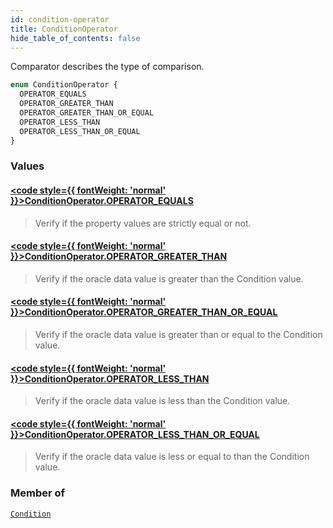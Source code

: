 ```yaml
---
id: condition-operator
title: ConditionOperator
hide_table_of_contents: false
---
```








Comparator describes the type of comparison.

```graphql
enum ConditionOperator {
  OPERATOR_EQUALS
  OPERATOR_GREATER_THAN
  OPERATOR_GREATER_THAN_OR_EQUAL
  OPERATOR_LESS_THAN
  OPERATOR_LESS_THAN_OR_EQUAL
}
```


### Values

#### [<code style={{ fontWeight: 'normal' }}>ConditionOperator.<b>OPERATOR_EQUALS</b></code>](#) 
> Verify if the property values are strictly equal or not.
> 

#### [<code style={{ fontWeight: 'normal' }}>ConditionOperator.<b>OPERATOR_GREATER_THAN</b></code>](#) 
> Verify if the oracle data value is greater than the Condition value.
> 

#### [<code style={{ fontWeight: 'normal' }}>ConditionOperator.<b>OPERATOR_GREATER_THAN_OR_EQUAL</b></code>](#) 
> Verify if the oracle data value is greater than or equal to the Condition
value.
> 

#### [<code style={{ fontWeight: 'normal' }}>ConditionOperator.<b>OPERATOR_LESS_THAN</b></code>](#) 
>  Verify if the oracle data value is less than the Condition value.
> 

#### [<code style={{ fontWeight: 'normal' }}>ConditionOperator.<b>OPERATOR_LESS_THAN_OR_EQUAL</b></code>](#) 
> Verify if the oracle data value is less or equal to than the Condition
value.
> 



### Member of

[`Condition`](/docs/testnet/graphql/objects/condition)  <Badge class="secondary" text="object"/>



